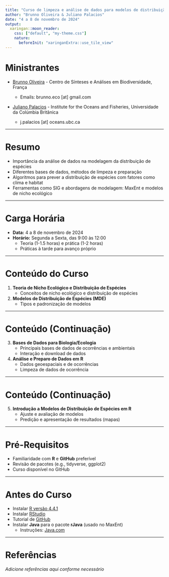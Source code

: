 ```yaml
---
title: "Curso de limpeza e análise de dados para modelos de distribuição de espécies"
author: "Brunno Oliveira & Juliano Palacios"
date: "4 a 8 de novembro de 2024"
output: 
  xaringan::moon_reader:
    css: ["default", "my-theme.css"]
    nature:
      beforeInit: "xaringanExtra::use_tile_view"
---
```


# Ministrantes

- [Brunno Oliveira](https://oliveirabrunno.wordpress.com) - Centro de Sínteses e Análises em Biodiversidade, França

  - Emails: brunno.eco [at] gmail.com

- [Juliano Palacios](https://www.julianopalacios.com) - Institute for the Oceans and Fisheries, Universidade da Colúmbia Britânica

  - j.palacios [at] oceans.ubc.ca

---

# Resumo

- Importância da análise de dados na modelagem da distribuição de espécies
- Diferentes bases de dados, métodos de limpeza e preparação
- Algoritmos para prever a distribuição de espécies com fatores como clima e habitat
- Ferramentas como SIG e abordagens de modelagem: MaxEnt e modelos de nicho ecológico

---

# Carga Horária

- **Data:** 4 a 8 de novembro de 2024
- **Horário:** Segunda a Sexta, das 9:00 às 12:00
    - Teoria (1-1.5 horas) e prática (1-2 horas)
    - Práticas à tarde para avanço próprio

---

# Conteúdo do Curso

1. **Teoria de Nicho Ecológico e Distribuição de Espécies**
    - Conceitos de nicho ecológico e distribuição de espécies

2. **Modelos de Distribuição de Espécies (MDE)**
    - Tipos e padronização de modelos

---

# Conteúdo (Continuação)

3. **Bases de Dados para Biologia/Ecologia**
    - Principais bases de dados de ocorrências e ambientais
    - Interação e download de dados

4. **Análise e Preparo de Dados em R**
    - Dados geoespaciais e de ocorrências
    - Limpeza de dados de ocorrência

---

# Conteúdo (Continuação)

5. **Introdução a Modelos de Distribuição de Espécies em R**
    - Ajuste e avaliação de modelos
    - Predição e apresentação de resultados (mapas)

---

# Pré-Requisitos

- Familiaridade com **R** e **GitHub** preferível
- Revisão de pacotes (e.g., tidyverse, ggplot2)
- Curso disponível no GitHub

---

# Antes do Curso

- Instalar [R versão 4.4.1](https://www.r-project.org/)
- Instalar [RStudio](https://www.rstudio.com/)
- Tutorial de [GitHub](https://docs.github.com/pt/get-started/start-your-journey/hello-world)
- Instalar **Java** para o pacote **rJava** (usado no MaxEnt)
    - Instruções: [Java.com](https://www.java.com/pt-BR/)

---

# Referências

*Adicione referências aqui conforme necessário*
